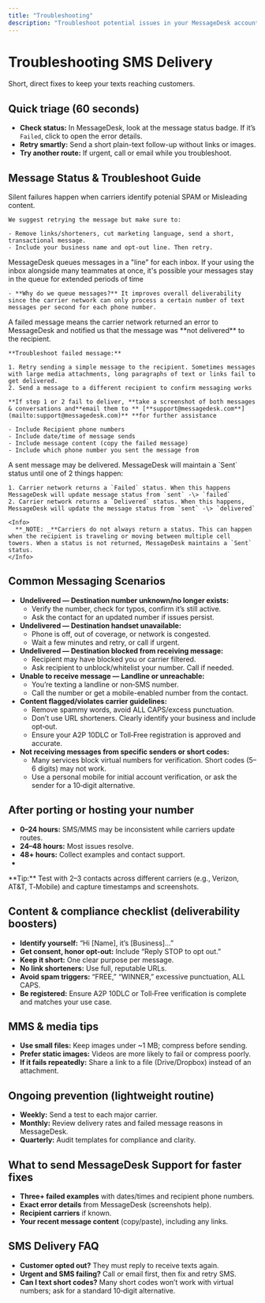 ```yaml
---
title: "Troubleshooting"
description: "Troubleshoot potential issues in your MessageDesk account."
---
```


# Troubleshooting SMS Delivery

Short, direct fixes to keep your texts reaching customers.

## Quick triage (60 seconds)

- **Check status:** In MessageDesk, look at the message status badge. If it’s `Failed`, click to open the error details.
- **Retry smartly:** Send a short plain-text follow-up without links or images.
- **Try another route:** If urgent, call or email while you troubleshoot.

## Message Status & Troubleshoot Guide

<AccordionGroup>
  <Accordion title="Delivered" description="but customer says “I didn’t get it”" icon="check">
    Silent failures happen when carriers identify potenial SPAM or Misleading content.

    We suggest retrying the message but make sure to:

    - Remove links/shorteners, cut marketing language, send a short, transactional message.
    - Include your business name and opt-out line. Then retry.
  </Accordion>
  <Accordion title="Queued" description="Message has not been sent yet" icon="clock">
    MessageDesk queues messages in a "line" for each inbox. If your using the inbox alongside many teammates at once, it's possible your messages stay in the queue for extended periods of time

    - **Why do we queue messages?** It improves overall deliverability since the carrier network can only process a certain number of text messages per second for each phone number.
  </Accordion>
  <Accordion title="Failed" description=" Message was sent but did not get delivered" icon="exclamation" iconType="regular">
    A failed message means the carrier network returned an error to MessageDesk and notified us that the message was **not delivered** to the recipient.

    **Troubleshoot failed message:**

    1. Retry sending a simple message to the recipient. Sometimes messages with large media attachments, long paragraphs of text or links fail to get delivered.
    2. Send a message to a different recipient to confirm messaging works

    **If step 1 or 2 fail to deliver, **take a screenshot of both messages & conversations and**email them to ** [**support@messagedesk.com**](mailto:support@messagedesk.com)** **for further assistance

    - Include Recipient phone numbers
    - Include date/time of message sends
    - Include message content (copy the failed message)
    - Include which phone number you sent the message from
  </Accordion>
  <Accordion title="Sent" description="Message was sent to carriers" icon="reply" iconType="regular">
    A sent message may be delivered. MessageDesk will maintain a `Sent` status until one of 2 things happen:

    1. Carrier network returns a `Failed` status. When this happens MessageDesk will update message status from `sent` -\> `failed`
    2. Carrier network returns a `Delivered` status. When this happens, MessageDesk will update the message status from `sent` -\> `delivered`

    <Info>
      **_NOTE: _**Carriers do not always return a status. This can happen when the recipient is traveling or moving between multiple cell towers. When a status is not returned, MessageDesk maintains a `Sent` status.
    </Info>
  </Accordion>
</AccordionGroup>

## Common Messaging Scenarios

- **Undelivered — Destination number unknown/no longer exists:**
  - Verify the number, check for typos, confirm it’s still active.
  - Ask the contact for an updated number if issues persist.
- **Undelivered — Destination handset unavailable:**
  - Phone is off, out of coverage, or network is congested.
  - Wait a few minutes and retry, or call if urgent.
- **Undelivered — Destination blocked from receiving message:**
  - Recipient may have blocked you or carrier filtered.
  - Ask recipient to unblock/whitelist your number. Call if needed.
- **Unable to receive message — Landline or unreachable:**
  - You’re texting a landline or non‑SMS number.
  - Call the number or get a mobile-enabled number from the contact.
- **Content flagged/violates carrier guidelines:**
  - Remove spammy words, avoid ALL CAPS/excess punctuation.
  - Don’t use URL shorteners. Clearly identify your business and include opt‑out.
  - Ensure your A2P 10DLC or Toll‑Free registration is approved and accurate.
- **Not receiving messages from specific senders or short codes:**
  - Many services block virtual numbers for verification. Short codes (5–6 digits) may not work.
  - Use a personal mobile for initial account verification, or ask the sender for a 10‑digit alternative.

## After porting or hosting your number

- **0–24 hours:** SMS/MMS may be inconsistent while carriers update routes.
- **24–48 hours:** Most issues resolve.
- **48\+ hours:** Collect examples and contact support.
- 

<Info>
  **Tip:** Test with 2–3 contacts across different carriers (e.g., Verizon, AT&T, T‑Mobile) and capture timestamps and screenshots.
</Info>


## Content & compliance checklist (deliverability boosters)

- **Identify yourself:** “Hi [Name], it’s [Business]…”
- **Get consent, honor opt-out:** Include “Reply STOP to opt out.”
- **Keep it short:** One clear purpose per message.
- **No link shorteners:** Use full, reputable URLs.
- **Avoid spam triggers:** “FREE,” “WINNER,” excessive punctuation, ALL CAPS.
- **Be registered:** Ensure A2P 10DLC or Toll‑Free verification is complete and matches your use case.

## MMS & media tips

- **Use small files:** Keep images under ~1 MB; compress before sending.
- **Prefer static images:** Videos are more likely to fail or compress poorly.
- **If it fails repeatedly:** Share a link to a file (Drive/Dropbox) instead of an attachment.

## Ongoing prevention (lightweight routine)

- **Weekly:** Send a test to each major carrier.
- **Monthly:** Review delivery rates and failed message reasons in MessageDesk.
- **Quarterly:** Audit templates for compliance and clarity.

## What to send MessageDesk Support for faster fixes

- **Three\+ failed examples** with dates/times and recipient phone numbers.
- **Exact error details** from MessageDesk (screenshots help).
- **Recipient carriers** if known.
- **Your recent message content** (copy/paste), including any links.

## SMS Delivery FAQ

<AccordionGroup>
  <Accordion title="New Accordion" icon="sparkles">
    
  </Accordion>
  <Accordion title="New Accordion" icon="sparkles">
    
  </Accordion>
  <Accordion title="New Accordion">
    
  </Accordion>
  <Accordion title="New Accordion">
    
  </Accordion>
  <Accordion title="New Accordion">
    
  </Accordion>
</AccordionGroup>

- **Customer opted out?** They must reply to receive texts again.
- **Urgent and SMS failing?** Call or email first, then fix and retry SMS.
- **Can I text short codes?** Many short codes won’t work with virtual numbers; ask for a standard 10‑digit alternative.
